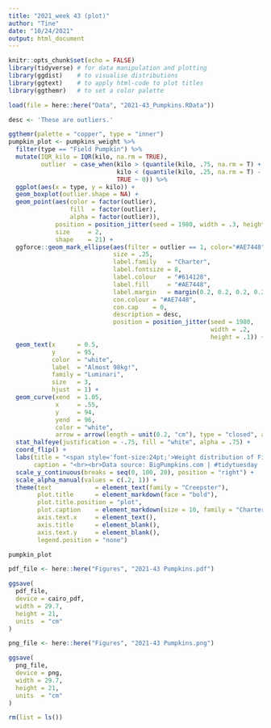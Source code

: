 ```yaml
---
title: "2021_week 43 (plot)"
author: "Tine"
date: "10/24/2021"
output: html_document
---
```


```r
knitr::opts_chunk$set(echo = FALSE)
library(tidyverse) # for data manipulation and plotting
library(ggdist)    # to visualise distributions
library(ggtext)    # to apply html-code to plot titles
library(ggthemr)   # to set a color palette

```

```r
load(file = here::here("Data", "2021-43_Pumpkins.RData"))
```


```r
desc <- 'These are outliers.'

ggthemr(palette = "copper", type = "inner")
pumpkin_plot <- pumpkins_weight %>%
  filter(type == "Field Pumpkin") %>%
  mutate(IQR_kilo = IQR(kilo, na.rm = TRUE),
         outlier  = case_when(kilo > (quantile(kilo, .75, na.rm = T) + 1.5*IQR_kilo) ~ 1,
                              kilo < (quantile(kilo, .25, na.rm = T) - 1.5*IQR_kilo) ~ 1,
                              TRUE ~ 0)) %>%
  ggplot(aes(x = type, y = kilo)) +
  geom_boxplot(outlier.shape = NA) +
  geom_point(aes(color = factor(outlier),
                 fill  = factor(outlier),
                 alpha = factor(outlier)),
             position = position_jitter(seed = 1980, width = .3, height = .1), 
             size     = 2, 
             shape    = 21) +
  ggforce::geom_mark_ellipse(aes(filter = outlier == 1, color="#AE7448"),
                             size = .25,
                             label.family   = "Charter",
                             label.fontsize = 8, 
                             label.colour   = "#614128",
                             label.fill     = "#AE7448",
                             label.margin   = margin(0.2, 0.2, 0.2, 0.2, "cm"),
                             con.colour = "#AE7448",
                             con.cap    = 0,
                             description = desc,
                             position = position_jitter(seed = 1980,
                                                        width = .2,
                                                        height = .1)) +
  geom_text(x      = 0.5,
            y      = 95,
            color  = "white",
            label  = "Almost 98kg!",
            family = "Luminari",
            size   = 3,
            hjust  = 1) +
  geom_curve(xend  = 1.05, 
             x     = .55,
             y     = 94,
             yend  = 96, 
             color = "white",
             arrow = arrow(length = unit(0.2, "cm"), type = "closed", angle = 40)) +
  stat_halfeye(justification = -.75, fill = "white", alpha = .75) +
  coord_flip() +
  labs(title = "<span style='font-size:24pt;'>Weight distribution of Field Pumpkins</span style><span style='font-size:10pt;'> (<em>in kilo)</span style><br>",
       caption = "<br><br>Data source: BigPumpkins.com | #tidytuesday | @TinevanDaal | Inspired by @CedScherer") +
  scale_y_continuous(breaks = seq(0, 100, 20), position = "right") +
  scale_alpha_manual(values = c(.2, 1)) +
  theme(text            = element_text(family = "Creepster"),
        plot.title      = element_markdown(face = "bold"),
        plot.title.position = "plot",
        plot.caption    = element_markdown(size = 10, family = "Charter"),
        axis.text.x     = element_text(),
        axis.title      = element_blank(),
        axis.text.y     = element_blank(),
        legend.position = "none")

pumpkin_plot
```

```r
pdf_file <- here::here("Figures", "2021-43 Pumpkins.pdf")

ggsave(
  pdf_file,
  device = cairo_pdf,
  width = 29.7, 
  height = 21, 
  units  = "cm"
)

png_file <- here::here("Figures", "2021-43 Pumpkins.png")

ggsave(
  png_file,
  device = png,
  width = 29.7, 
  height = 21, 
  units  = "cm"
)

```


```r
rm(list = ls())
```
